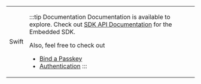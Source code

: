 
<table class="logoTable">
<tr class="logoTr">
<td class="logoTdLeft">

<LogoSwift />

Swift

</td>
<td class="logoTdRight">

:::tip Documentation
Documentation is available to explore. Check out [SDK API Documentation](https://gobeyondidentity.github.io/bi-sdk-swift/documentation/beyondidentityembedded/) for the Embedded SDK.

Also, feel free to check out
- [Bind a Passkey](#binding-a-passkey)
- [Authentication](#authentication)
:::

</td>
</tr>
</table>
